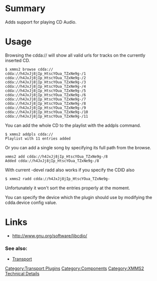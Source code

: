 {{ComponentHeader}}

=Summary=
Adds support for playing CD Audio.
=Usage=
Browsing the cdda:// will show all valid urls for tracks on the currently inserted CD.
 $ xmms2 browse cdda://
 cdda://h4JxJj8jIp_HtscYOua_TZxNe9g-/1 
 cdda://h4JxJj8jIp_HtscYOua_TZxNe9g-/2 
 cdda://h4JxJj8jIp_HtscYOua_TZxNe9g-/3 
 cdda://h4JxJj8jIp_HtscYOua_TZxNe9g-/4 
 cdda://h4JxJj8jIp_HtscYOua_TZxNe9g-/5 
 cdda://h4JxJj8jIp_HtscYOua_TZxNe9g-/6 
 cdda://h4JxJj8jIp_HtscYOua_TZxNe9g-/7 
 cdda://h4JxJj8jIp_HtscYOua_TZxNe9g-/8 
 cdda://h4JxJj8jIp_HtscYOua_TZxNe9g-/9 
 cdda://h4JxJj8jIp_HtscYOua_TZxNe9g-/10 
 cdda://h4JxJj8jIp_HtscYOua_TZxNe9g-/11 

You can add the whole CD to the playlist with the addpls command.
 $ xmms2 addpls cdda://
 Playlist with 11 entries added

Or you can add a single song by specifying its full path from the browse.
 xmms2 add cdda://h4JxJj8jIp_HtscYOua_TZxNe9g-/8
 Added cdda://h4JxJj8jIp_HtscYOua_TZxNe9g-/8

With current -devel radd also works if you specify the CDID also
 $ xmms2 radd cdda://h4JxJj8jIp_HtscYOua_TZxNe9g-
Unfortunately it won't sort the entries properly at the moment.

You can specify the device which the plugin should use by modifying the cdda.device config value.

=Links=
* http://www.gnu.org/software/libcdio/

===See also:===
* [[Component:Transport | Transport]]

[[Category:Transport Plugins]]
[[Category:Components]]
[[Category:XMMS2 Technical Details]]